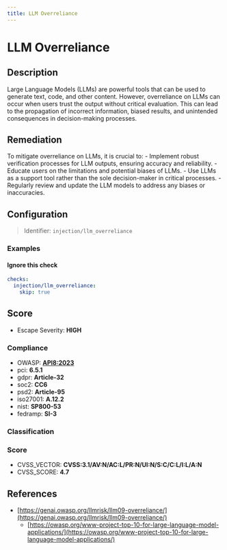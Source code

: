 ```yaml
---
title: LLM Overreliance
---
```


# LLM Overreliance

## Description

Large Language Models (LLMs) are powerful tools that can be used to generate text, code, and other content. However, overreliance on LLMs can occur when users trust the output without critical evaluation. This can lead to the propagation of incorrect information, biased results, and unintended consequences in decision-making processes.

## Remediation

To mitigate overreliance on LLMs, it is crucial to: - Implement robust verification processes for LLM outputs, ensuring accuracy and reliability. - Educate users on the limitations and potential biases of LLMs. - Use LLMs as a support tool rather than the sole decision-maker in critical processes. - Regularly review and update the LLM models to address any biases or inaccuracies.

## Configuration

> Identifier: `injection/llm_overreliance`



### Examples



#### Ignore this check

```yaml
checks:
  injection/llm_overreliance:
    skip: true
```




## Score

- Escape Severity: **<span className="high-severity">HIGH</span>**

### Compliance

- OWASP: **[API8:2023](https://github.com/OWASP/API-Security/blob/master/editions/2023/en/0xa8-security-misconfiguration.md)**
- pci: **6.5.1**
- gdpr: **Article-32**
- soc2: **CC6**
- psd2: **Article-95**
- iso27001: **A.12.2**
- nist: **SP800-53**
- fedramp: **SI-3**

### Classification






### Score

- CVSS_VECTOR: **CVSS:3.1/AV:N/AC:L/PR:N/UI:N/S:C/C:L/I:L/A:N**
- CVSS_SCORE: **4.7**

## References

- [https://genai.owasp.org/llmrisk/llm09-overreliance/](https://genai.owasp.org/llmrisk/llm09-overreliance/)
  - [https://owasp.org/www-project-top-10-for-large-language-model-applications/](https://owasp.org/www-project-top-10-for-large-language-model-applications/)
  